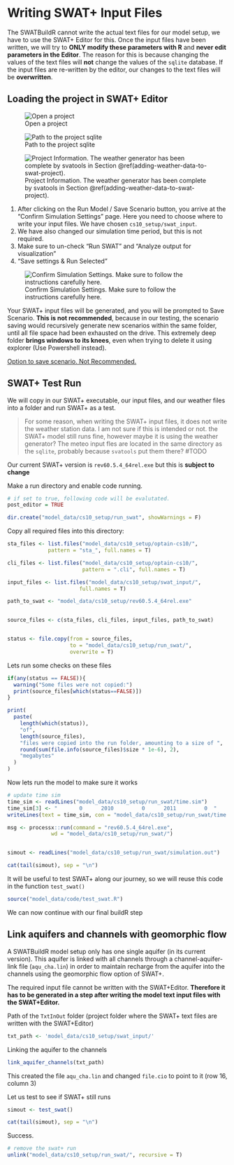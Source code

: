 # Writing SWAT+ Input Files

The SWATBuildR cannot write the actual text files for our model setup, we have to use the SWAT+ Editor for this. Once the input files have been written, we will try to **ONLY modify these parameters with R** and **never edit parameters in the Editor**. The reason for this is because changing the values of the text files will **not** change the values of the `sqlite` database. If the input files are re-written by the editor, our changes to the text files will be **overwritten**.

## Loading the project in SWAT+ Editor

![Open a project](figures/open_another_proj.png)

![Path to the project sqlite](figures/open_path.png)

![Project Information. The weather generator has been complete by svatools in Section \@ref(adding-weather-data-to-swat-project).](figures/proj_info.png)

1.  After clicking on the Run Model / Save Scenario button, you arrive at the "Confirm Simulation Settings" page. Here you need to choose where to write your input files. We have chosen `cs10_setup/swat_input`.
2.  We have also changed our simulation time period, but this is not required.
3.  Make sure to un-check "Run SWAT" and "Analyze output for visualization"
4.  "Save settings & Run Selected"

![Confirm Simulation Settings. Make sure to follow the instructions carefully here.](figures/write_inputs.png)

Your SWAT+ input files will be generated, and you will be prompted to Save Scenario. **This is not recommended**, because in our testing, the scenario saving would recursively generate new scenarios within the same folder, until all file space had been exhausted on the drive. This extremely deep folder **brings windows to its knees**, even when trying to delete it using explorer (Use Powershell instead).

[Option to save scenario. Not Recommended.](figures/all_tasks_done.png)

## SWAT+ Test Run

We will copy in our SWAT+ executable, our input files, and our weather files into a folder and run SWAT+ as a test.

> For some reason, when writing the SWAT+ input files, it does not write the weather station data. I am not sure if this is intended or not. the SWAT+ model still runs fine, however maybe it is using the weather generator? The meteo input fles are located in the same directory as the `sqlite`, probably because `svatools` put them there? #TODO

Our current SWAT+ version is `rev60.5.4_64rel.exe` but this is **subject to change**

Make a run directory and enable code running.

```r
# if set to true, following code will be evalutated. 
post_editor = TRUE

dir.create("model_data/cs10_setup/run_swat", showWarnings = F)
```

Copy all required files into this directory:

```r

sta_files <- list.files("model_data/cs10_setup/optain-cs10/",
             pattern = "sta_", full.names = T)

cli_files <- list.files("model_data/cs10_setup/optain-cs10/", 
                        pattern = ".cli", full.names = T)

input_files <- list.files("model_data/cs10_setup/swat_input/", 
                       full.names = T)

path_to_swat <- "model_data/cs10_setup/rev60.5.4_64rel.exe"


source_files <- c(sta_files, cli_files, input_files, path_to_swat)


status <- file.copy(from = source_files,
                    to = "model_data/cs10_setup/run_swat/",
                    overwrite = T)
```

Lets run some checks on these files

```r

if(any(status == FALSE)){
  warning("Some files were not copied:")
  print(source_files[which(status==FALSE)])
}

print(
  paste(
    length(which(status)),
    "of",
    length(source_files),
    "files were copied into the run folder, amounting to a size of ",
    round(sum(file.info(source_files)$size * 1e-6), 2),
    "megabytes"
  )
)
```

Now lets run the model to make sure it works

```r
# update time sim
time_sim <- readLines("model_data/cs10_setup/run_swat/time.sim")
time_sim[3] <- "       0      2010         0      2011         0  "
writeLines(text = time_sim, con = "model_data/cs10_setup/run_swat/time.sim")

msg <- processx::run(command = "rev60.5.4_64rel.exe",
              wd = "model_data/cs10_setup/run_swat/")


simout <- readLines("model_data/cs10_setup/run_swat/simulation.out")

cat(tail(simout), sep = "\n")
```

It will be useful to test SWAT+ along our journey, so we will reuse this code in the function `test_swat()`

```r
source("model_data/code/test_swat.R")
```

We can now continue with our final buildR step

## Link aquifers and channels with geomorphic flow

A SWATBuildR model setup only has one single aquifer (in its current version). This aquifer is linked with all channels through a channel-aquifer-link file (`aqu_cha.lin`) in order to maintain recharge from the aquifer into the channels using the geomorphic flow option of SWAT+.

The required input file cannot be written with the SWAT+Editor. **Therefore it has to be generated in a step after writing the model text input files with the SWAT+Editor.**

Path of the `TxtInOut` folder (project folder where the SWAT+ text files are written with the SWAT+Editor)

```r
txt_path <- 'model_data/cs10_setup/swat_input/'

```

Linking the aquifer to the channels

```r
link_aquifer_channels(txt_path)
```

This created the file `aqu_cha.lin` and changed `file.cio` to point to it (row 16, column 3)

Let us test to see if SWAT+ still runs

```r
simout <- test_swat()

cat(tail(simout), sep = "\n")
```

Success.

```r
# remove the swat+ run
unlink("model_data/cs10_setup/run_swat/", recursive = T)
```
